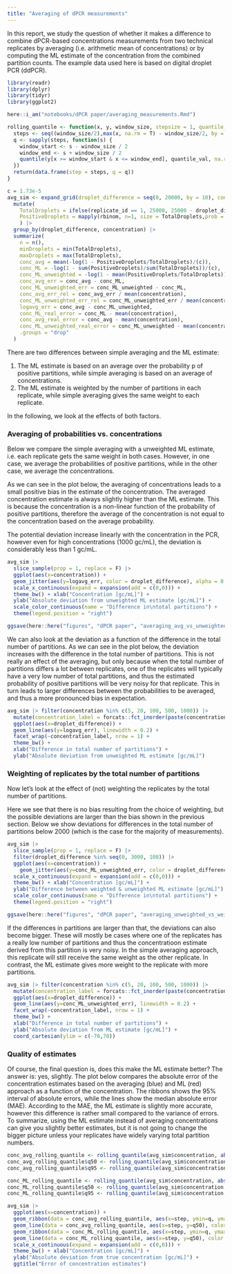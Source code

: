 ```yaml
---
title: "Averaging of dPCR measurements"
---
```


In this report, we study the question of whether it makes a difference to combine dPCR-based concentrations measurements from two technical replicates by averaging (i.e. arithmetic mean of concentrations) or by computing the ML estimate of the concentration from the combined partition counts. The example data used here is based on digital droplet PCR (ddPCR).

```r
library(readr)
library(dplyr)
library(tidyr)
library(ggplot2)
```
```r
here::i_am("notebooks/dPCR paper/averaging_measurements.Rmd")
```

```r
rolling_quantile <- function(x, y, window_size, stepsize = 1, quantile_val = 0.75) {
  steps <- seq((window_size/2),max(x, na.rm = T) - window_size/2, by = stepsize)
  q <- sapply(steps, function(s) {
    window_start <- s - window_size / 2
    window_end <- s + window_size / 2
    quantile(y[x >= window_start & x <= window_end], quantile_val, na.rm = TRUE)
  })
  return(data.frame(step = steps, q = q))
}
```

```r
c = 1.73e-5
avg_sim <- expand_grid(droplet_difference = seq(0, 20000, by = 10), concentration = sort(unique(c(c(5, 20, 100, 500),seq(10, 1000, 10)))), replicate_id = 1:2) |> 
  mutate(
    TotalDroplets = ifelse(replicate_id == 1, 25000, 25000 - droplet_difference),
    PositiveDroplets = mapply(rbinom, n=1, size = TotalDroplets,prob = (1-exp(-concentration * c))),
    ) |> 
  group_by(droplet_difference, concentration) |> 
  summarize(
    n = n(),
    minDroplets = min(TotalDroplets),
    maxDroplets = max(TotalDroplets),
    conc_avg = mean(-log(1 - PositiveDroplets/TotalDroplets)/(c)),
    conc_ML = -log(1 - sum(PositiveDroplets)/sum(TotalDroplets))/(c),
    conc_ML_unweighted = -log(1 - mean(PositiveDroplets/TotalDroplets))/(c),
    conc_avg_err = conc_avg - conc_ML,
    conc_ML_unweighted_err = conc_ML_unweighted - conc_ML,
    conc_avg_err_rel = conc_avg_err / mean(concentration),
    conc_ML_unweighted_err_rel = conc_ML_unweighted_err / mean(concentration),
    logavg_err = conc_avg - conc_ML_unweighted,
    conc_ML_real_error = conc_ML - mean(concentration),
    conc_avg_real_error = conc_avg - mean(concentration),
    conc_ML_unweighted_real_error = conc_ML_unweighted - mean(concentration),
    .groups = "drop"
  )
```

There are two differences between simple averaging and the ML estimate:

  1. The ML estimate is based on an average over the probability p of positive partitions, while simple averaging is based on an average of concentrations.
  2. The ML estimate is weighted by the number of partitions in each replicate, while simple averaging gives the same weight to each replicate.

In the following, we look at the effects of both factors.

### Averaging of probabilities vs. concentrations
Below we compare the simple averaging with a unweighted ML estimate, i.e. each replicate gets the same weight in both cases. However, in one case, we average the probabilities of positive partitions, while in the other case, we average the concentrations.

As we can see in the plot below, the averaging of concentrations leads to a small positive bias in the estimate of the concentration. The averaged concentration estimate is always slightly higher than the ML estimate. This is because the concentration is a non-linear function of the probability of positive partitions, therefore the average of the concentration is not equal to the concentration based on the average probability.

The potential deviation increase linearly with the concentration in the PCR, however even for high concentrations (1000 gc/mL), the deviation is considerably less than 1 gc/mL.
```r
avg_sim |>
  slice_sample(prop = 1, replace = F) |> 
  ggplot(aes(x=concentration)) +
  geom_jitter(aes(y=logavg_err, color = droplet_difference), alpha = 0.8, size = 0.2, height = 0, width = 5) +
  scale_x_continuous(expand = expansion(add = c(0,0))) +
  theme_bw() + xlab("Concentration [gc/mL]") +
  ylab("Absolute deviation from unweighted ML estimate [gc/mL]") +
  scale_color_continuous(name = "Difference in\ntotal partitions") +
  theme(legend.position = "right")

ggsave(here::here("figures", "dPCR paper", "averaging_avg_vs_unweighted_conc.pdf"), height = 5, width = 10)
```

We can also look at the deviation as a function of the difference in the total number of partitions. As we can see in the plot below, the deviation increases with the difference in the total number of partitions. This is not really an effect of the averaging, but only because when the total number of partitions differs a lot between replicates, one of the replicates will typically have a very low number of total partitions, and thus the estimated probability of positive partitions will be very noisy for that replicate. This in turn leads to larger differences between the probabilities to be averaged, and thus a more pronounced bias in expectation.
```r
avg_sim |> filter(concentration %in% c(5, 20, 100, 500, 1000)) |> 
  mutate(concentration_label = forcats::fct_inorder(paste(concentration, "gc/mL"))) |> 
  ggplot(aes(x=droplet_difference)) +
  geom_line(aes(y=logavg_err), linewidth = 0.2) +
  facet_wrap(~concentration_label, nrow = 1) +
  theme_bw() + 
  xlab("Difference in total number of partitions") +
  ylab("Absolute deviation from unweighted ML estimate [gc/mL]")
```
### Weighting of replicates by the total number of partitions
Now let's look at the effect of (not) weighting the replicates by the total number of partitions.

Here we see that there is no bias resulting from the choice of weighting, but the possible deviations are larger than the bias shown in the previous section. Below we show deviations for differences in the total number of partitions below 2000 (which is the case for the majority of measurements).
```r
avg_sim |> 
  slice_sample(prop = 1, replace = F) |> 
  filter(droplet_difference %in% seq(0, 3000, 100)) |> 
  ggplot(aes(x=concentration)) +
    geom_jitter(aes(y=conc_ML_unweighted_err, color = droplet_difference, group = droplet_difference), alpha = 0.8, size = 0.4, height = 0, width = 10) +
  scale_x_continuous(expand = expansion(add = c(0,0))) +
  theme_bw() + xlab("Concentration [gc/mL]") +
  ylab("Difference between weighted & unweighted ML estimate [gc/mL]") +
  scale_color_continuous(name = "Difference in\ntotal partitions") +
  theme(legend.position = "right")

ggsave(here::here("figures", "dPCR paper", "averaging_unweighted_vs_weighted_conc.pdf"), height = 5, width = 10)
```

If the differences in partitions are larger than that, the deviations can also become bigger. These will mostly be cases where one of the replicates has a really low number of partitions and thus the concentratioon estimate derived from this partition is very noisy. In the simple averaging approach, this replicate will still receive the same weight as the other replicate. In contrast, the ML estimate gives more weight to the replicate with more partitions.
```r
avg_sim |> filter(concentration %in% c(5, 20, 100, 500, 1000)) |> 
  mutate(concentration_label = forcats::fct_inorder(paste(concentration, "gc/mL"))) |> 
  ggplot(aes(x=droplet_difference)) +
  geom_line(aes(y=conc_ML_unweighted_err), linewidth = 0.2) +
  facet_wrap(~concentration_label, nrow = 1) +
  theme_bw() + 
  xlab("Difference in total number of partitions") +
  ylab("Absolute deviation from ML estimate [gc/mL]") +
  coord_cartesian(ylim = c(-70,70))
```

### Quality of estimates
Of course, the final question is, does this make the ML estimate better?
The answer is: yes, slightly. The plot below compares the absolute error of the concentration estimates based on the averaging (blue) and ML (red) approach as a function of the concentration. The ribbons shows the 95% interval of absolute errors, while the lines show the median absolute error (MAE). According to the MAE, the ML estimate is slightly more accurate, however this difference is rather small compared to the variance of errors. To summarize, using the ML estimate instead of averaging concentrations can give you slightly better estimates, but it is not going to change the bigger picture unless your replicates have widely varying total partition numbers.

```r
conc_avg_rolling_quantile <- rolling_quantile(avg_sim$concentration, abs(avg_sim$conc_avg_real_error), window_size = 100, stepsize = 50, quantile_val = 0.25)
conc_avg_rolling_quantile$q50 <- rolling_quantile(avg_sim$concentration, abs(avg_sim$conc_avg_real_error), window_size = 100, stepsize = 50, quantile_val = 0.5)$q
conc_avg_rolling_quantile$q95 <- rolling_quantile(avg_sim$concentration, abs(avg_sim$conc_avg_real_error), window_size = 100, stepsize = 50, quantile_val = 0.95)$q

conc_ML_rolling_quantile <- rolling_quantile(avg_sim$concentration, abs(avg_sim$conc_ML_real_error), window_size = 100, stepsize = 50, quantile_val = 0.25)
conc_ML_rolling_quantile$q50 <- rolling_quantile(avg_sim$concentration, abs(avg_sim$conc_ML_real_error), window_size = 100, stepsize = 50, quantile_val = 0.5)$q
conc_ML_rolling_quantile$q95 <- rolling_quantile(avg_sim$concentration, abs(avg_sim$conc_ML_real_error), window_size = 100, stepsize = 50, quantile_val = 0.95)$q

avg_sim |>
  ggplot(aes(x=concentration)) +
  geom_ribbon(data = conc_avg_rolling_quantile, aes(x=step, ymin=q, ymax = q95), color = NA, fill = "blue", alpha = 0.5) +
  geom_line(data = conc_avg_rolling_quantile, aes(x=step, y=q50), color = "blue") +
  geom_ribbon(data = conc_ML_rolling_quantile, aes(x=step, ymin=q, ymax = q95), color = NA, fill = "red", alpha = 0.5) +
  geom_line(data = conc_ML_rolling_quantile, aes(x=step, y=q50), color = "red") +
  scale_x_continuous(expand = expansion(add = c(0,0))) +
  theme_bw() + xlab("Concentration [gc/mL]") +
  ylab("Absolute deviation from true concentration [gc/mL]") +
  ggtitle("Error of concentration estimates")
```
